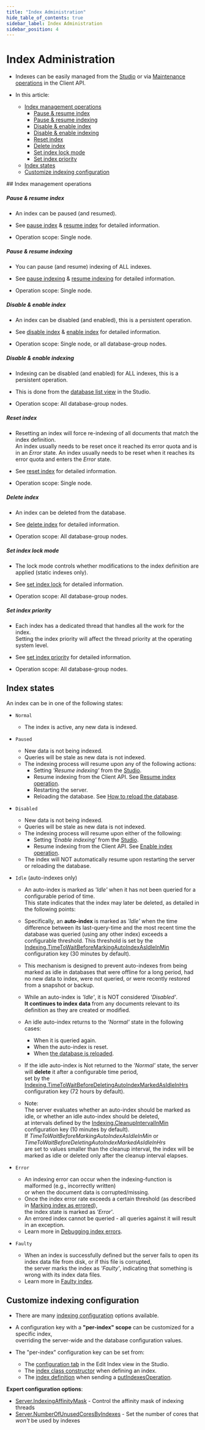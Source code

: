 ```yaml
---
title: "Index Administration"
hide_table_of_contents: true
sidebar_label: Index Administration
sidebar_position: 4
---
```



# Index Administration
<Admonition type="note" title="">

* Indexes can be easily managed from the [Studio](../studio/database/indexes/indexes-list-view.mdx#indexes-list-view)
  or via [Maintenance operations](../client-api/operations/what-are-operations.mdx#maintenance-operations) in the Client API.

* In this article:
  * [Index management operations](../indexes/index-administration.mdx#index-management-operations)
      * [Pause & resume index](../indexes/index-administration.mdx#pause--resume-index)
      * [Pause & resume indexing](../indexes/index-administration.mdx#pause--resume-indexing)
      * [Disable & enable index](../indexes/index-administration.mdx#disable--enable-index)
      * [Disable & enable indexing](../indexes/index-administration.mdx#disable--enable-indexing)
      * [Reset index](../indexes/index-administration.mdx#reset-index)
      * [Delete index](../indexes/index-administration.mdx#delete-index)
      * [Set index lock mode](../indexes/index-administration.mdx#set-index-lock-mode)
      * [Set index priority](../indexes/index-administration.mdx#set-index-priority)
  * [Index states](../indexes/index-administration.mdx#index-states)
  * [Customize indexing configuration](../indexes/index-administration.mdx#customize-indexing-configuration)

</Admonition>
## Index management operations

<Admonition type="note" title="">

##### Pause & resume index
* An index can be paused (and resumed).
 
* See [pause index](../client-api/operations/maintenance/indexes/stop-index.mdx) & [resume index](../client-api/operations/maintenance/indexes/start-index.mdx) for detailed information.
 
* Operation scope: Single node.

</Admonition>
<Admonition type="note" title="">

##### Pause & resume indexing
* You can pause (and resume) indexing of ALL indexes.
 
* See [pause indexing](../client-api/operations/maintenance/indexes/stop-indexing.mdx) & [resume indexing](../client-api/operations/maintenance/indexes/start-indexing.mdx) for detailed information.
 
* Operation scope: Single node.

</Admonition>
<Admonition type="note" title="">

##### Disable & enable index
* An index can be disabled (and enabled), this is a persistent operation.
 
* See [disable index](../client-api/operations/maintenance/indexes/disable-index.mdx) & [enable index](../client-api/operations/maintenance/indexes/enable-index.mdx) for detailed information.
 
* Operation scope: Single node, or all database-group nodes.

</Admonition>
<Admonition type="note" title="">

##### Disable & enable indexing
* Indexing can be disabled (and enabled) for ALL indexes, this is a persistent operation.
 
* This is done from the [database list view](../studio/database/databases-list-view.mdx#more-actions) in the Studio.
 
* Operation scope: All database-group nodes.

</Admonition>
<Admonition type="note" title="">

##### Reset index
* Resetting an index will force re-indexing of all documents that match the index definition.  
  An index usually needs to be reset once it reached its error quota and is in an _Error_ state.
  An index usually needs to be reset when it reaches its error quota and enters the _Error_ state.
 
* See [reset index](../client-api/operations/maintenance/indexes/reset-index.mdx) for detailed information.
 
* Operation scope: Single node.

</Admonition>
<Admonition type="note" title="">

##### Delete index
* An index can be deleted from the database.
 
* See [delete index](../client-api/operations/maintenance/indexes/delete-index.mdx) for detailed information.
 
* Operation scope: All database-group nodes.

</Admonition>
<Admonition type="note" title="">

##### Set index lock mode
* The lock mode controls whether modifications to the index definition are applied (static indexes only).
 
* See [set index lock](../client-api/operations/maintenance/indexes/set-index-lock.mdx) for detailed information.
 
* Operation scope: All database-group nodes.

</Admonition>
<Admonition type="note" title="">

##### Set index priority
* Each index has a dedicated thread that handles all the work for the index.  
  Setting the index priority will affect the thread priority at the operating system level.
 
* See [set index priority](../client-api/operations/maintenance/indexes/set-index-priority.mdx) for detailed information.
 
* Operation scope: All database-group nodes.

</Admonition>


## Index states

An index can be in one of the following states:

* `Normal`
    * The index is active, any new data is indexed.

* `Paused`
    * New data is not being indexed.
    * Queries will be stale as new data is not indexed.
    * The indexing process will resume upon any of the following actions:
        * Setting _'Resume indexing'_ from the [Studio](../studio/database/indexes/indexes-list-view.mdx#indexes-list-view---actions).
        * Resume indexing from the Client API. See [Resume index operation](../client-api/operations/maintenance/indexes/start-index.mdx).
        * Restarting the server.
        * Reloading the database. See [How to reload the database](../studio/database/settings/database-settings.mdx#how-to-reload-the-database).

* `Disabled`
    * New data is not being indexed.
    * Queries will be stale as new data is not indexed.
    * The indexing process will resume upon either of the following:
        * Setting _'Enable indexing'_ from the [Studio](../studio/database/indexes/indexes-list-view.mdx#indexes-list-view---actions).  
        * Resume indexing from the Client API. See [Enable index operation](../client-api/operations/maintenance/indexes/enable-index.mdx).
    * The index will NOT automatically resume upon restarting the server or reloading the database.

* `Idle` (auto-indexes only)  

    * An auto-index is marked as _'Idle'_ when it has not been queried for a configurable period of time.  
      This state indicates that the index may later be deleted, as detailed in the following points:

    * Specifically, an **auto-index** is marked as _'Idle'_ when the time difference between its last-query-time
      and the most recent time the database was queried (using any other index) exceeds a configurable threshold. This threshold is set by the
      [Indexing.TimeToWaitBeforeMarkingAutoIndexAsIdleInMin](../server/configuration/indexing-configuration.mdx#indexingtimetowaitbeforemarkingautoindexasidleinmin) configuration key (30 minutes by default).

    * This mechanism is designed to prevent auto-indexes from being marked as idle in databases that were offline for a long period,
      had no new data to index, were not queried, or were recently restored from a snapshot or backup.

    * While an auto-index is _'Idle'_, it is NOT considered _'Disabled'_.  
      **It continues to index data** from any documents relevant to its definition as they are created or modified.

    * An idle auto-index returns to the _'Normal'_ state in the following cases:
        * When it is queried again.
        * When the auto-index is reset.
        * When [the database is reloaded](../studio/database/settings/database-settings.mdx#how-to-reload-the-database).

    * If the idle auto-index is Not returned to the _'Normal'_ state, the server will **delete** it after a configurable time period,  
      set by the [Indexing.TimeToWaitBeforeDeletingAutoIndexMarkedAsIdleInHrs](../server/configuration/indexing-configuration.mdx#indexingtimetowaitbeforedeletingautoindexmarkedasidleinhrs) configuration key (72 hours by default).

    * Note:  
      The server evaluates whether an auto-index should be marked as idle, or whether an idle auto-index should be deleted,  
      at intervals defined by the [Indexing.CleanupIntervalInMin](../server/configuration/indexing-configuration.mdx#indexingcleanupintervalinmin) configuration key (10 minutes by default).  
      If _TimeToWaitBeforeMarkingAutoIndexAsIdleInMin_ or _TimeToWaitBeforeDeletingAutoIndexMarkedAsIdleInHrs_  
      are set to values smaller than the cleanup interval, the index will be marked as idle or deleted only after the cleanup interval elapses.

* `Error`
    * An indexing error can occur when the indexing-function is malformed (e.g., incorrectly written)  
      or when the document data is corrupted/missing.
    * Once the index error rate exceeds a certain threshold (as described in [Marking index as errored](../indexes/troubleshooting/debugging-index-errors.mdx#marking-index-as-errored)),  
      the index state is marked as _'Error'_. 
    * An errored index cannot be queried - all queries against it will result in an exception.
    * Learn more in [Debugging index errors](../indexes/troubleshooting/debugging-index-errors.mdx).

* `Faulty`
    * When an index is successfully defined but the server fails to open its index data file from disk, or if this file is corrupted,  
      the server marks the index as _'Faulty'_, indicating that something is wrong with its index data files.
    * Learn more in [Faulty index](../studio/database/indexes/indexes-list-view.mdx#indexes-list-view---errors).



## Customize indexing configuration

* There are many [indexing configuration](../server/configuration/indexing-configuration.mdx) options available.  

* A configuration key with a **"per-index" scope** can be customized for a specific index,  
  overriding the server-wide and the database configuration values.

* The "per-index" configuration key can be set from:
  * The [configuration tab](../studio/database/indexes/create-map-index.mdx#configuration) in the Edit Index view in the Studio.  
  * The [index class constructor](../indexes/creating-and-deploying.mdx#creating-an-index-with-custom-configuration) when defining an index.  
  * The [index definition](../client-api/operations/maintenance/indexes/put-indexes.mdx#put-indexes-operation-with-indexdefinition) when sending a [putIndexesOperation](../client-api/operations/maintenance/indexes/put-indexes.mdx).

**Expert configuration options**:

* [Server.IndexingAffinityMask](../server/configuration/server-configuration.mdx#serverindexingaffinitymask) - Control the affinity mask of indexing threads
* [Server.NumberOfUnusedCoresByIndexes](../server/configuration/server-configuration.mdx#servernumberofunusedcoresbyindexes) - Set the number of cores that _won't_ be used by indexes




